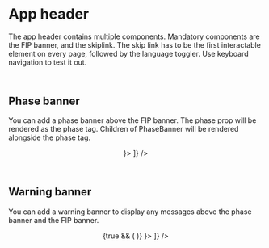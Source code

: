 
<Meta
  title="Pages/Header"
  decorators={[ThemeDecorator]}
  component={TopBanner}
/>

# App header

The app header contains multiple components. Mandatory components are the FIP banner, and the skiplink. The skip link has to be the first interactable element on every page, followed by the language toggler. Use keyboard navigation to test it out.

<Preview>
  <Story name="App header">
    <header>
      <SkipLink invisible href="#main">
        <Trans id="SkipLink.text" />
      </SkipLink>
      <TopBanner lang="en" />
    </header>
  </Story>
</Preview>

## Phase banner

You can add a phase banner above the FIP banner. The phase prop will be rendered as the phase tag. Children of PhaseBanner will be rendered alongside the phase tag.

<Preview>
  <Story name="Phase banner">
    <header>
      <SkipLink invisible href="#main">
        <Trans id="SkipLink.text" />
      </SkipLink>
      <PhaseBanner phase={<Trans id="banner.phase" />}>
        <Trans id="banner.phaseText" components={[<A href="/docs" />]} />
      </PhaseBanner>
      <TopBanner lang="en" />
    </header>
  </Story>
</Preview>

<Props of={PhaseBanner} />

## Warning banner

You can add a warning banner to display any messages above the phase banner and the FIP banner.

<Preview>
  <Story name="Warning banner">
    <header>
      <SkipLink invisible href="#main">
        <Trans id="SkipLink.text" />
      </SkipLink>
      {true && (
        <WarningBanner>
          <Trans id="banner.warning" />
        </WarningBanner>
      )}
      <PhaseBanner phase={<Trans id="banner.phase" />}>
        <Trans id="banner.phaseText" components={[<A href="/docs" />]} />
      </PhaseBanner>
      <TopBanner lang="en" />
    </header>
  </Story>
</Preview>

<Props of={WarningBanner} />
